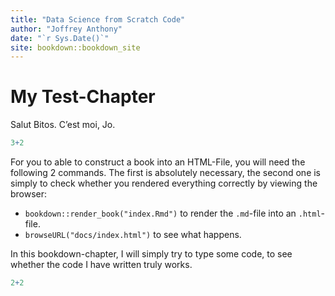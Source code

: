 ```yaml
--- 
title: "Data Science from Scratch Code"
author: "Joffrey Anthony"
date: "`r Sys.Date()`"
site: bookdown::bookdown_site
---
```


# My Test-Chapter

Salut Bitos. C'est moi, Jo.

```r
3+2
```

For you to able to construct a book into an HTML-File, you will need the following 2 commands. The first is absolutely necessary, the second one is simply to check whether you rendered everything correctly by viewing the browser:

- `bookdown::render_book("index.Rmd")` to render the `.md`-file into an `.html`-file.
- `browseURL("docs/index.html")` to see what happens.

In this bookdown-chapter, I will simply try to type some code, to see whether the code I have written truly works.

```r
2+2
```
